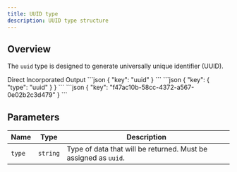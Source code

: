 ```yaml
---
title: UUID type
description: UUID type structure
---
```


## Overview

The `uuid` type is designed to generate universally unique identifier (UUID).

<Tabs defaultValue="direct" className="pt-5 pb-1">
  <TabsList className="">
    <TabsTrigger value="direct">Direct</TabsTrigger>
    <TabsTrigger value="incorporated">Incorporated</TabsTrigger>
    <TabsTrigger value="output">Output</TabsTrigger>
  </TabsList>
  <TabsContent value="direct">
  ```json
  {
    "key": "uuid"
  }
  ```
  </TabsContent>
  <TabsContent value="incorporated">
```json
{
  "key": {
    "type": "uuid"
  }
}
```
  </TabsContent>
  <TabsContent value="output">
```json
{
  "key": "f47ac10b-58cc-4372-a567-0e02b2c3d479"
}
```
  </TabsContent>
</Tabs>

## Parameters

| Name          | Type      | Description                          |
|---------------|-----------|--------------------------------------|
| `type`        | `string`  | Type of data that will be returned. Must be assigned as `uuid`. |